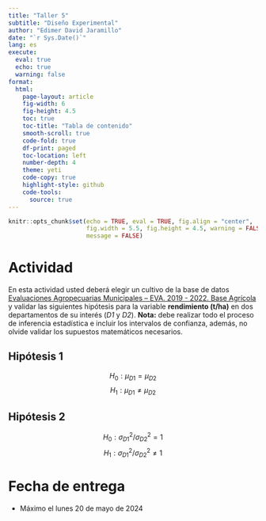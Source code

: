 ```yaml
---
title: "Taller 5"
subtitle: "Diseño Experimental"
author: "Edimer David Jaramillo"
date: "`r Sys.Date()`"
lang: es 
execute: 
  eval: true
  echo: true
  warning: false
format:
  html:
    page-layout: article
    fig-width: 6
    fig-height: 4.5
    toc: true
    toc-title: "Tabla de contenido"
    smooth-scroll: true
    code-fold: true
    df-print: paged
    toc-location: left
    number-depth: 4
    theme: yeti
    code-copy: true
    highlight-style: github
    code-tools:
      source: true
---
```


```r
knitr::opts_chunk$set(echo = TRUE, eval = TRUE, fig.align = "center",
                      fig.width = 5.5, fig.height = 4.5, warning = FALSE,
                      message = FALSE)
```

# Actividad

En esta actividad usted deberá elegir un cultivo de la base de datos [Evaluaciones Agropecuarias Municipales – EVA. 2019 - 2022. Base Agrícola](https://www.datos.gov.co/Agricultura-y-Desarrollo-Rural/Evaluaciones-Agropecuarias-Municipales-EVA-2019-20/uejq-wxrr/about_data) y validar las siguientes hipótesis para la variable **rendimiento (t/ha)** en dos departamentos de su interés (*D1* y *D2*). **Nota:** debe realizar todo el proceso de inferencia estadística e incluir los intervalos de confianza, además, no olvide validar los supuestos matemáticos necesarios.

## Hipótesis 1

$$H_0: \mu_{D1} = \mu_{D2}$$
$$H_1: \mu_{D1} \neq \mu_{D2}$$

## Hipótesis 2

$$H_0: \sigma^2_{D1} / \sigma^2_{D2} = 1$$
$$H_1: \sigma^2_{D1} / \sigma^2_{D2}  \neq 1$$

# Fecha de entrega

- Máximo el lunes 20 de mayo de 2024
